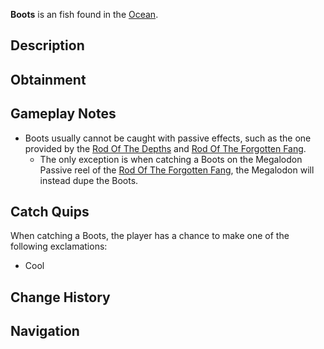 {{FishInfobox
|image          = Boots.png
|rarity         = Exotic
|sea            = First Sea
|location       = [[Ocean]]
|sublocation    = 
|sources        = Fishing Rod
|nopassive      = 1
|radar_location = 
|prog_speed     = -20
|xp             = 250
|weather        = 
|time           = 
|season         = 
|bait           = 
|base_weight    = 1.3
|base_value     = 800
|weight_range   = 0.1
|base_chance    = 0.05
|base_resil     = 100
}}
'''Boots''' is an {{Rarity|Exotic}} fish found in the [[Ocean]].

== Description ==
{{Description|Boots|Bestiary Entry}}

== Obtainment ==
{{Description|Dr. Crookspine might know what to do with this.|Bestiary Hint}}
{{Fish Availability|
Lucky Event/Blarney McBreeze
Lucky Event/O'Mango Goldgrin
Lucky Event/Plumrick O'Luck
Lucky Event/Rowdy McCharm
Lucky Event/Sunny O'Coin
Ocean
|top_rods      = 
Ethereal Prism Rod\19831.92\71343.19;
Leviathan's Fang Rod\19559.61\83865.68;
Seraphic Rod\19261.67\72915.07;
No-Life Rod\18981.66\75287.59;
Tempest Rod\18525.18\72203.5;
Flimsy Rod\14376.43\71280.96;
Training Rod\13517.08\72105.63;
Resourceful Rod\15078.26\59156.05;
Trident Rod\16046.23\80721.41;
Free Spirit Rod\15971.29\80344.38;
Firefly Rod\15742.8\74992.37;
Adventurer's Rod\9958.68\50109.93;
Rod Of The Forgotten Fang\18019.75\72007.88;
Challenger's Rod\17489.37\71389.55;
Rod Of The Depths\16293.03\70942.75;
Zeus Rod\15985.71\67100.84;
Rod Of The Exalted One\15925.54\70733.29;
Verdant Shear Rod\15770.3\67466.96;
Blazebringer Rod\15195.34\63926.89;
Depthseeker Rod\14437.25\62749.48;
Avalanche Rod\13077.06\57151.97;
Volcanic Rod\12473.57\53088.5;
Steady Rod\4539.85\22809.9
|recommended   = Ethereal Prism Rod
}}

== Gameplay Notes ==
* Boots usually cannot be caught with passive effects, such as the one provided by the [[Rod Of The Depths]] and [[Rod Of The Forgotten Fang]].
** The only exception is when catching a Boots on the Megalodon Passive reel of the [[Rod Of The Forgotten Fang]], the Megalodon will instead dupe the Boots.

== Catch Quips ==
When catching a Boots, the player has a chance to make one of the following exclamations:
* Cool

== Change History ==
{{Change History|{{subst:Current Version}}}}

== Navigation ==
{{Fish Navbox|Ocean}}